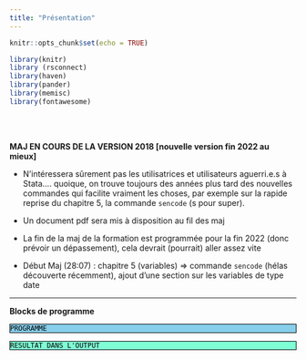 ```yaml
---
title: "Présentation"
---
```


```r
knitr::opts_chunk$set(echo = TRUE)

library(knitr)
library (rsconnect)
library(haven)
library(pander)
library(memisc)
library(fontawesome)
```

<style>div.res pre { background-color: aquamarine; 
                     color: black; 
                     border-color:black; 
                     border: solid 0.05em }
                     </style>
                     
<style>div.cod pre { background-color: skyblue; 
                     color:black;
                     border-color:black; 
                     border: solid 0.05em }
                    </style>

<br><br>


**MAJ EN COURS DE LA VERSION 2018 [nouvelle version fin 2022 au mieux]**


* N'intéressera sûrement pas les utilisatrices et utilisateurs aguerri.e.s à Stata.... quoique, on trouve toujours des années plus tard des nouvelles commandes qui facilite vraiment les choses, par exemple sur la rapide reprise du chapitre 5, la commande `sencode` (s pour super).
* Un document pdf sera mis à disposition au fil des maj
* La fin de la maj de la formation est programmée pour la fin 2022 (donc prévoir un dépassement), cela devrait (pourrait) aller assez vite

* Début Maj (28:07) : chapitre 5 (variables) => commande `sencode` (hélas découverte récemment), ajout d'une  section sur les variables de type date 


------------------

**Blocks de programme**

<div class="cod">
```{}
PROGRAMME
```
</div>

<div class="res">
```{}
RESULTAT DANS L'OUTPUT
```
</div>



